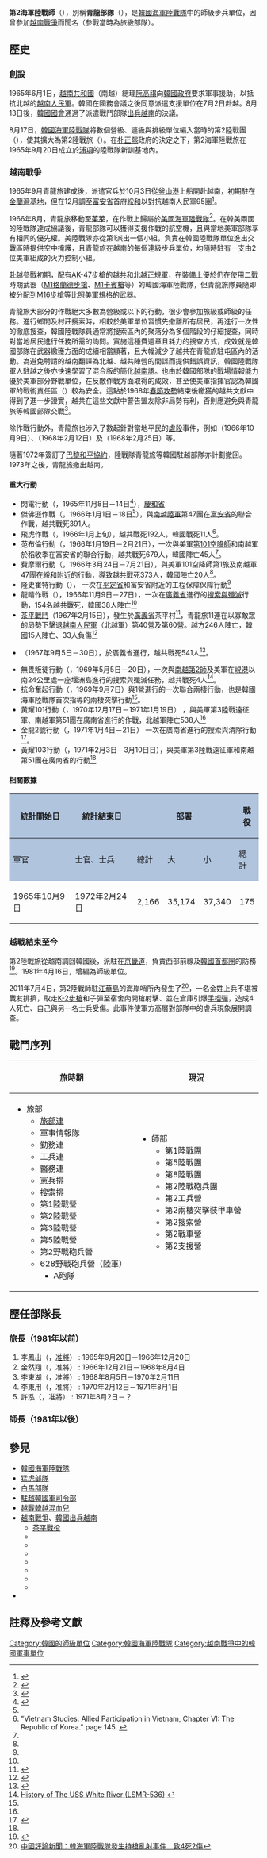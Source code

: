 {{Dablink|關於各國海軍陸戰隊中的第2師，請見'''[[第2海軍陸戰師|第2海軍陸戰師]]'''。}}
{{Infobox Military Unit
|unit_name= 第2海軍陸戰師<br>{{lang|ko|제2해병사단}} 
|image= ROKMC Blue Dragon Unit Insignia.png
|caption=
|dates= 1965年9月20日－1981年4月16日（旅）<br>1981年4月16日至今（師）
|country= {{flagicon|ROK}} [[韓國|韓國]]
|allegiance=
|軍種= {{flagicon image|Flag of the Republic of Korea Marine Corps.svg}} [[韓國海軍陸戰隊|韓國海軍陸戰隊]]
|type= 步兵單位
|role=
|size=[[師_(軍隊)|師]]
|command_structure=
|current_commander=
|garrison=[[京畿道|京畿道]][[金浦市|金浦市]]
|ceremonial_chief=
|nickname= 青龍師（{{lang|ko|청룡사단}}）
|patron=
|motto=
|colors=
|march
|mascot
|battles= [[越南戰爭|越南戰爭]]
* [[茶平戰役|茶平戰役]]
|notable_commanders=
|anniversaries=
|decorations= {{Link-en|美國總統部隊嘉許獎|Presidential Unit Citation (United States)}}<br>{{Link-en|大韓民國總統部隊表彰|Republic of Korea Presidential Unit Citation}}
}}

'''第2海軍陸戰師'''（{{Kor|諺=제2해병사단|漢=第二海兵師團|附=無義文字}}），別稱'''青龍部隊'''（{{lang|ko|청룡부대}}），是[[韓國海軍陸戰隊|韓國海軍陸戰隊]]中的師級步兵單位，因曾參加[[越南戰爭|越南戰爭]]而聞名（參戰當時為旅級部隊）。

==歷史==
===創設===
1965年6月1日，[[越南共和國|越南共和國]]（南越）總理[[阮高祺|阮高祺]]向[[韓國政府|韓國政府]]要求軍事援助，以抵抗北越的[[越南人民軍|越南人民軍]]。韓國在國務會議之後同意派遣支援單位在7月2日赴越。8月13日後，[[韓國國會|韓國國會]]通過了派遣戰鬥部隊[[韓國出兵越南|出兵越南]]的決議。

8月17日，[[韓國海軍陸戰隊|韓國海軍陸戰隊]]將數個營級、連級與排級單位編入當時的第2陸戰團（{{lang|ko|2해병연대}}），使其擴大為第2陸戰旅（{{lang|ko|2해병여단}}）。在[[朴正熙|朴正熙]]政府的決定之下，第2海軍陸戰旅在1965年9月20日成立於[[浦项市|浦項]]的陸戰隊新訓基地內。

===越南戰爭===
{{main|韓國出兵越南}}
1965年9月青龍旅建成後，派遣官兵於10月3日從[[釜山港|釜山港]]上船開赴越南，初期駐在[[金蘭灣軍事基地|金蘭灣基地]]，但在12月調至[[富安省|富安省]]首府[[綏和市|綏和]]以對抗越南人民軍95團<ref>{{cite book
|last=Larsen
|first=Stanley
|title=Allied Participation in Vietnam
|publisher=Department of the Army
|year=1985
|isbn=978-1-4102-2501-6
|page= 130}}</ref>。

1966年8月，青龍旅移動至[[茱萊|茱萊]]，在作戰上歸屬於[[美國海軍陸戰隊|美國海軍陸戰隊]]{{Link-en|美國第3海軍陸戰遠征軍|III Marine Expeditionary Force|第3遠征軍}}<ref name="GroupedRef1">{{Cite web |url=http://www.dcbsoftware.com/ccSEA/Chronology/MACV_1966.html |title=MACV Command History Chronology - 1966 |access-date=2013-07-24 |archive-url=https://web.archive.org/web/20120305100137/http://www.dcbsoftware.com/ccSEA/Chronology/MACV_1966.html |archive-date=2012-03-05 |dead-url=yes }}</ref>。在韓美兩國的陸戰隊達成協議後，青龍部隊可以獲得支援作戰的航空機，且與當地美軍部隊享有相同的優先權。美陸戰隊亦從第1{{Link-en|海空火協連|Air Naval Gunfire Liaison Company}}派出一個小組，負責在韓國陸戰隊單位進出交戰區時提供空中掩護，且青龍旅在越南的每個連級步兵單位，均隨時駐有一支由2位美軍組成的火力控制小組。

赴越參戰初期，配有[[AK-47步槍|AK-47步槍]]的[[越共|越共]]和北越正規軍，在裝備上優於仍在使用二戰時期武器（[[M1格蘭德步槍|M1格蘭德步槍]]、[[M1卡賓槍|M1卡賓槍]]等）的韓國海軍陸戰隊，但青龍旅隊員隨即被分配到[[M16步槍|M16步槍]]等比照美軍規格的武器。

青龍旅大部分的作戰絕大多數為營級或以下的行動，很少會參加旅級或師級的任務。進行鄉間及村莊搜索時，相較於美軍單位習慣先撤離所有居民，再進行一次性的徹底搜查，韓國陸戰隊員通常將搜索區內的聚落分為多個階段的仔細搜查，同時對當地居民進行任務所需的詢問。實施這種費週章且耗力的搜查方式，成效就是韓國部隊在武器繳獲方面的成績相當顯著，且大幅減少了越共在青龍旅駐屯區內的活動。為避免聘請的越南翻譯為北越、越共陣營的間諜而提供錯誤資訊，韓國陸戰隊軍人駐越之後亦快速學習了混合版的簡化[[越南語|越南語]]。也由於韓國部隊的戰場情報能力優於美軍部分野戰單位，在反敵作戰方面取得的成效，甚至使美軍指揮官認為韓國軍的戰術責任區（{{lang|en|TAOR}}）較為安全。這點於1968年[[春節攻勢|春節攻勢]]結束後繳獲的越共文獻中得到了進一步證實，越共在這些文獻中警告盟友除非局勢有利，否則應避免與青龍旅等韓國部隊交戰<ref>{{cite web|url=http://www.talkingproud.us/Military/ROKVIetnam/ROKVIetnamIntro.html |title=ROK Army and Marines prove to be rock-solid fighters and allies in Vietnam War |accessdate=2009-04-04 |deadurl=yes |archiveurl=https://web.archive.org/web/20101128160840/http://talkingproud.us/Military/ROKVIetnam/ROKVIetnamIntro.html |archivedate=2010-11-28 }} </ref>。

除作戰行動外，青龍旅也涉入了數起針對當地平民的[[虐殺|虐殺]]事件，例如{{Link-en|平泰屠殺|Binh Tai massacre}}（1966年10月9日）、{{Link-en|豐一與豐二屠殺|Phong Nhi and Phong Nhat massacre}}（1968年2月12日）及{{Link-en|河美屠殺| Ha My massacre }}（1968年2月25日）等。

隨著1972年簽訂了[[巴黎和平協約|巴黎和平協約]]，陸戰隊青龍旅等韓國駐越部隊亦計劃撤回。1973年之後，青龍旅撤出越南。

====重大行動====
* 閃電行動（{{lang|en|Operation Lightning}}，1965年11月8日－14日<ref name="GroupedRef2">{{Cite web |url=http://www.vietnam.ttu.edu/resources/operations/operations.txt |title=存档副本 |accessdate=2013-07-24 |archive-date=2010-06-09 |archive-url=https://web.archive.org/web/20100609022902/http://www.vietnam.ttu.edu/resources/operations/operations.txt |dead-url=no }}</ref>），[[慶和省|慶和省]]
* 傑佛遜作戰（{{lang|en|Operation Jefferson}}，1966年1月1日－18日<ref name="GroupedRef1" />），與[[南越陸軍|南越陸軍]]第47團在[[富安省|富安省]]的聯合作戰，越共戰死391人。
* 飛虎作戰（{{lang|en|Operation Flying Tiger}}，1966年1月上旬），越共戰死192人，韓國戰死11人<ref>"Vietnam Studies: Allied Participation in Vietnam, Chapter VI: The Republic of Korea." page 145. {{cite web |url=http://www.history.army.mil/books/Vietnam/allied/ch06.htm |title=存档副本 |accessdate=2010-07-31  |deadurl=yes |archiveurl=https://web.archive.org/web/20100608043749/http://www.history.army.mil/books/Vietnam/allied/ch06.htm |archivedate=2010-06-08 }}</ref>。
* 范布倫行動（{{lang|en|Operation Van Buren}}，1966年1月19日－2月21日），一次與美軍[[第101空降師|第101空降師]]和南越軍於稻收季在富安省的聯合行動，越共戰死679人，韓國陣亡45人<ref name="GroupedRef1" />。
* 費摩爾行動（{{lang|en|Operation Filmore}}，1966年3月24日－7月21日），與美軍101空降師第1旅及南越軍47團在綏和附近的行動，導致越共戰死373人，韓國陣亡20人<ref name="GroupedRef1" />。
*隆史崔特行動（{{lang|en|Operation Longstreet}}）， 一次在[[平定省|平定省]]和富安省附近的工程保障保障行動<ref name="GroupedRef2" />
*龍睛作戰（{{lang|en|Operation Dragon Eye}}），1966年11月9日－27日），一次在[[廣義省|廣義省]]進行的[[搜索與殲滅|搜索與殲滅]]行動，154名越共戰死，韓國38人陣亡<ref name="GroupedRef1" />
* [[茶平戰鬥|茶平戰鬥]]（1967年2月15日），發生於[[廣義省|廣義省]]茶平村<ref>{{vi}}{{cite web |url=http://ubnd.quangngai.gov.vn/userfiles/file/dudiachiquangngai/PHANI/CHUONG_I/Phuluc_1_ChuongI.htm |title=存档副本 |accessdate=2013-04-03 |deadurl=yes |archiveurl=https://web.archive.org/web/20131029201631/http://ubnd.quangngai.gov.vn/userfiles/file/dudiachiquangngai/PHANI/CHUONG_I/Phuluc_1_ChuongI.htm |archivedate=2013-10-29 }}</ref>，青龍旅11連在以寡敵眾的局勢下擊退[[越南人民軍|越南人民軍]]（北越軍）第40營及第60營。越方246人陣亡，韓國15人陣亡、33人負傷<ref name="GroupedRef3">{{Cite web |url=http://www.vietnam.ttu.edu/star/images/215/2150610038.pdf |title=存档副本 |access-date=2013-07-24 |archive-url=https://web.archive.org/web/20050223190310/http://www.vietnam.ttu.edu/star/images/215/2150610038.pdf |archive-date=2005-02-23 |dead-url=yes }}</ref>
* {{Link-en|龍火行動|Operation Dragon Fire}}（1967年9月5日－30日），於廣義省進行，越共戰死541人<ref>{{Cite web |url=http://www.flyarmy.org/panel/battle/67090500.HTM |title=Vietnam War operation DRAGON FIRE |accessdate=2013-07-24 |archive-date=2011-07-21 |archive-url=https://web.archive.org/web/20110721195440/http://www.flyarmy.org/panel/battle/67090500.HTM |dead-url=no }}</ref>。
*無畏叛徒行動（{{lang|en|Operation Daring Rebel }}，1969年5月5日－20日），一次與[[越南共和國陸軍第2師|南越第2師]]及美軍在[[峴港|峴港]]以南24公里處一座堰洲島進行的搜索與殲滅任務，越共戰死4人<ref>[http://www.mrfa.org/whiteriver.htm History of The USS White River (LSMR-536)] {{webarchive|url=https://web.archive.org/web/20110226060056/http://www.mrfa.org/whiteriver.htm |date=2011-02-26 }}</ref>。
* 抗命奮起行動（{{lang|en|Operation Defiant Stand}}，1969年9月7日）與{{Link-en|美國第26海軍陸戰團|26th Marine Regiment (United States)}}1營進行的一次聯合兩棲行動，也是韓國海軍陸戰隊首次指導的兩棲突擊行動<ref name="GroupedRef2" />。
* 黃耀101行動（{{lang|en|Operation Hoang Dieu 101 }}，1970年12月17日－1971年1月19日） ，與美軍第3陸戰遠征軍、南越軍第51團在廣南省進行的作戰，北越軍陣亡538人<ref name="GroupedRef2" />
* 金龍2號行動（{{lang|en|Operation Golden Dragon II }}，1971年1月4日－21日） 一次在廣南省進行的搜索與清除行動<ref>{{cite web |url=http://www.marines.mil/news/publications/Documents/US%20Marines%20In%20Vietnam%20Vietmanization%20and%20Redeployment%201970-1971%20PCN%2019000309600_2.pdf |title=存档副本 |accessdate=2010-07-31  |deadurl=yes |archiveurl=https://web.archive.org/web/20110522132552/http://www.marines.mil/news/publications/Documents/US%20Marines%20In%20Vietnam%20Vietmanization%20and%20Redeployment%201970-1971%20PCN%2019000309600_2.pdf |archivedate=2011-05-22 }}</ref>。
*黃耀103行動（{{lang|en|Operation Hoang Dieu 103 }}，1971年2月3日－3月10日日），與美軍第3陸戰遠征軍和南越第51團在廣南省的行動<ref name="GroupedRef2" />

====相關數據====
{| class="wikitable" style="margin:auto;"
|-
!rowspan="2" style="background:#B0C4DE"| 統計開始日
!rowspan="2" style="background:#B0C4DE"| 統計結束日
!colspan="3" style="background:#B0C4DE"| 部署
!colspan="3" style="background:#B0C4DE"| 戰役
!colspan="3" style="background:#B0C4DE"| 陣亡
!colspan="3" style="background:#B0C4DE"| 負傷
|-
! style="background:#B0C4DE"| 軍官
! style="background:#B0C4DE"| 士官、士兵
! style="background:#B0C4DE"| 總計
! style="background:#B0C4DE"| 大
! style="background:#B0C4DE"| 小
! style="background:#B0C4DE"| 總計
! style="background:#B0C4DE"| 軍官
! style="background:#B0C4DE"| 士官、士兵
! style="background:#B0C4DE"| 總計
! style="background:#B0C4DE"| 軍官
! style="background:#B0C4DE"| 士官、士兵
! style="background:#B0C4DE"| 總計
|-
|1965年10月9日
|1972年2月24日
| style="text-align:right;"| 2,166
| style="text-align:right;"| 35,174
| style="text-align:right;"| 37,340
| style="text-align:right;"| 175
| style="text-align:right;"| 151,347
| style="text-align:right;"| 151,522
| style="text-align:right;"| 42
| style="text-align:right;"| 1,160
| style="text-align:right;"| 1,202
| style="text-align:right;"| 99
| style="text-align:right;"| 2,805
| style="text-align:right;"| 2,904
|}

===越戰結束至今===
第2陸戰旅從越南調回韓國後，派駐在[[京畿道|京畿道]]，負責西部前線及[[首都圈_(韓國)|韓國首都圈]]的防務<ref>{{Cite news|url=http://newslibrary.naver.com/viewer/index.nhn?articleId=1972020700329201022&editNo=2&printCount=1&publishDate=1972-02-07&officeId=00032&pageNo=1&printNo=8108&publishType=00020 |title=主力(주력) 오늘凱旋(개선) 青龍(청룡),西部前線(서부전선)에 배치 |work=[[京鄉新聞|京鄉新聞]] |date=1972-02-07 |accessdate=2012-01-28}}</ref>。1981年4月16日，增編為師級單位。

2011年7月4日，第2陸戰師駐[[江華島|江華島]]的海岸哨所內發生了{{Link-ja|江華島海軍陸戰隊槍擊案|江華島海兵隊銃乱射事件|槍擊事件}}<ref>[http://www.chinareviewnews.com/doc/1017/5/5/6/101755636.html?coluid=4&kindid=20&docid=101755636 中國評論新聞：韓海軍陸戰隊發生持槍亂射事件　致4死2傷]</ref>，一名金姓上兵不堪被戰友排擠，取走[[K-2步槍|K-2步槍]]和子彈至宿舍內開槍射擊、並在倉庫引爆[[手榴彈|手榴彈]]，造成4人死亡、自己與另一名士兵受傷。此事件使軍方高層對部隊中的虐兵現象展開調查。

== 戰鬥序列 ==
{| class="wikitable" style="font-size:85%;"
! style="width:15em;" | 旅時期 !! style="width:15em;" | 現況
|-
|
* 旅部
** [[本部連|旅部連]]
** 軍事情報隊
** 勤務連
** 工兵連
** 醫務連
** [[韓國憲兵|憲兵排]]
** 搜索排
** 第1陸戰營 
** 第2陸戰營
** 第3陸戰營
** 第5陸戰營
** 第2野戰砲兵營
** 628野戰砲兵營（陸軍）
*** A砲隊 
|
* 師部
** 第1陸戰團
** 第5陸戰團
** 第8陸戰團
** 第2陸戰砲兵團
** 第2工兵營
** 第2兩棲突擊裝甲車營
** 第2搜索營
** 第2戰車營
** 第2支援營
|}

== 歷任部隊長 ==
=== 旅長（1981年以前） ===
# 李鳳出（{{lang|ko|이봉출}}，[[准將|准將]]） : 1965年9月20日－1966年12月20日
# 金然翔（{{lang|ko|김연상}}，准將） : 1966年12月21日－1968年8月4日
# 李東湖（{{lang|ko|이동호}}，准將） : 1968年8月5日－1970年2月11日
# 李東用（{{lang|ko|이동용}}，准將） : 1970年2月12日－1971年8月1日
# 許泓（{{lang|ko|허홍}}，准將） : 1971年8月2日－？

=== 師長（1981年以後） ===

==參見==
{{portal box|大韓民國|軍事}}
{{Commonscat|2nd Marine Division (Republic of Korea)}}
*[[韓國海軍陸戰隊|韓國海軍陸戰隊]]
*[[首都機械化步兵師|猛虎部隊]]
*[[韓國第9步兵師|白馬部隊]]
*[[駐越韓國軍司令部|駐越韓國軍司令部]]
*[[越戰韓越混血兒|越戰韓越混血兒]]
*[[越南戰爭|越南戰爭]]、[[韓國出兵越南|韓國出兵越南]]
**[[茶平戰役|茶平戰役]]
**{{Link-en|豐一與豐二屠殺|Phong Nhi and Phong Nhat massacre}}
**{{Link-en|河美屠殺|Ha My massacre}}
**{{Link-en|長丘屠殺|Go Dai massacre}}
**{{Link-en|延年-福平屠殺|Dien Nien-Phuoc Binh Massacre}}
**{{Link-en|平和屠殺|Binh Hoa massacre}}
**{{Link-en|平泰屠殺|Binh Tai massacre}}
**{{Link-en|西榮屠殺|Tay Vinh Massacre}}
*{{Link-en|江華島海軍陸戰隊槍擊案|Ganghwa Island shooting}}

==註釋及參考文獻==
{{reflist}}
{{韓國海軍}}
{{韓國海外派兵}}
[[Category:韓國的師級單位|Category:韓國的師級單位]]
[[Category:韓國海軍陸戰隊|Category:韓國海軍陸戰隊]]
[[Category:越南戰爭中的韓國軍事單位|Category:越南戰爭中的韓國軍事單位]]